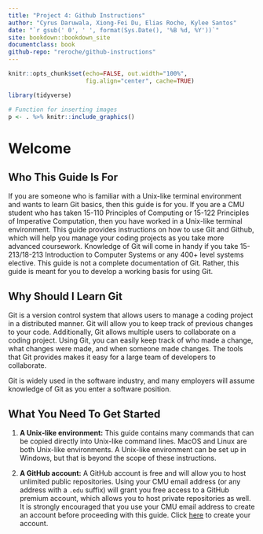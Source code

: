 ```yaml
---
title: "Project 4: Github Instructions"
author: "Cyrus Daruwala, Xiong-Fei Du, Elias Roche, Kylee Santos"
date: "`r gsub(' 0', ' ', format(Sys.Date(), '%B %d, %Y'))`"
site: bookdown::bookdown_site
documentclass: book
github-repo: "reroche/github-instructions"
---
```


```r
knitr::opts_chunk$set(echo=FALSE, out.width="100%",
                      fig.align="center", cache=TRUE)

library(tidyverse)

# Function for inserting images
p <- . %>% knitr::include_graphics()
```

# Welcome {-}

## Who This Guide Is For {-}

If you are someone who is familiar with a Unix-like terminal environment and wants to learn Git basics, then this guide is for you. If you are a CMU student who has taken 15-110 Principles of Computing or 15-122 Principles of Imperative Computation, then you have worked in a Unix-like terminal environment. This guide provides instructions on how to use Git and Github, which will help you manage your coding projects as you take more advanced coursework. Knowledge of Git will come in handy if you take 15-213/18-213 Introduction to Computer Systems or any 400+ level systems elective. This guide is not a complete documentation of Git. Rather, this guide is meant for you to develop a working basis for using Git.

## Why Should I Learn Git {-}

Git is a version control system that allows users to manage a coding project in a distributed manner. Git will allow you to keep track of previous changes to your code. Additionally, Git allows multiple users to collaborate on a coding project. Using Git, you can easily keep track of who made a change, what changes were made, and when someone made changes. The tools that Git provides makes it easy for a large team of developers to collaborate.

Git is widely used in the software industry, and many employers will assume knowledge of Git as you enter a software position.

## What You Need To Get Started {-}

(1) **A Unix-like environment:** This guide contains many commands that can be copied directly into Unix-like command lines. MacOS and Linux are both Unix-like environments. A Unix-like environment can be set up in Windows, but that is beyond the scope of these instructions.

(2) **A GitHub account:** A GitHub account is free and will allow you to host unlimited public repositories. Using your CMU email address (or any address with a `.edu` suffix) will grant you free access to a GitHub premium account, which allows you to host private repositories as well. It is strongly encouraged that you use your CMU email address to create an account before proceeding with this guide. Click [here](https://github.com/join?source=header-home) to create your account.

